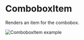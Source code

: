 # ComboboxItem

Renders an item for the combobox.

![ComboboxItem example](public/assets/overview-combobox-item.webp)